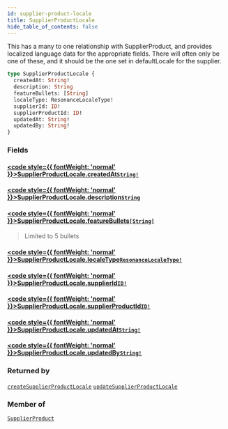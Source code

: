 ```yaml
---
id: supplier-product-locale
title: SupplierProductLocale
hide_table_of_contents: false
---
```








This has a many to one relationship with SupplierProduct, and provides localized language data for the appropriate fields.
There will often only be one of these, and it should be the one set in defaultLocale for the supplier.

```graphql
type SupplierProductLocale {
  createdAt: String!
  description: String
  featureBullets: [String]
  localeType: ResonanceLocaleType!
  supplierId: ID!
  supplierProductId: ID!
  updatedAt: String!
  updatedBy: String!
}
```


### Fields

#### [<code style={{ fontWeight: 'normal' }}>SupplierProductLocale.<b>createdAt</b></code>](#)<Bullet />[`String!`](/supply/api/graphql-admin/reference/scalars/string) <Badge class="secondary" text="non-null"/> <Badge class="secondary" text="scalar"/>
> 
> 

#### [<code style={{ fontWeight: 'normal' }}>SupplierProductLocale.<b>description</b></code>](#)<Bullet />[`String`](/supply/api/graphql-admin/reference/scalars/string) <Badge class="secondary" text="scalar"/>
> 
> 

#### [<code style={{ fontWeight: 'normal' }}>SupplierProductLocale.<b>featureBullets</b></code>](#)<Bullet />[`[String]`](/supply/api/graphql-admin/reference/scalars/string) <Badge class="secondary" text="list"/> <Badge class="secondary" text="scalar"/>
> Limited to 5 bullets
> 

#### [<code style={{ fontWeight: 'normal' }}>SupplierProductLocale.<b>localeType</b></code>](#)<Bullet />[`ResonanceLocaleType!`](/supply/api/graphql-admin/reference/enums/resonance-locale-type) <Badge class="secondary" text="non-null"/> <Badge class="secondary" text="enum"/>
> 
> 

#### [<code style={{ fontWeight: 'normal' }}>SupplierProductLocale.<b>supplierId</b></code>](#)<Bullet />[`ID!`](/supply/api/graphql-admin/reference/scalars/id) <Badge class="secondary" text="non-null"/> <Badge class="secondary" text="scalar"/>
> 
> 

#### [<code style={{ fontWeight: 'normal' }}>SupplierProductLocale.<b>supplierProductId</b></code>](#)<Bullet />[`ID!`](/supply/api/graphql-admin/reference/scalars/id) <Badge class="secondary" text="non-null"/> <Badge class="secondary" text="scalar"/>
> 
> 

#### [<code style={{ fontWeight: 'normal' }}>SupplierProductLocale.<b>updatedAt</b></code>](#)<Bullet />[`String!`](/supply/api/graphql-admin/reference/scalars/string) <Badge class="secondary" text="non-null"/> <Badge class="secondary" text="scalar"/>
> 
> 

#### [<code style={{ fontWeight: 'normal' }}>SupplierProductLocale.<b>updatedBy</b></code>](#)<Bullet />[`String!`](/supply/api/graphql-admin/reference/scalars/string) <Badge class="secondary" text="non-null"/> <Badge class="secondary" text="scalar"/>
> 
> 



### Returned by

[`createSupplierProductLocale`](/supply/api/graphql-admin/reference/mutations/create-supplier-product-locale)  <Badge class="secondary" text="mutation"/><Bullet />[`updateSupplierProductLocale`](/supply/api/graphql-admin/reference/mutations/update-supplier-product-locale)  <Badge class="secondary" text="mutation"/>

### Member of

[`SupplierProduct`](/supply/api/graphql-admin/reference/objects/supplier-product)  <Badge class="secondary" text="object"/>




